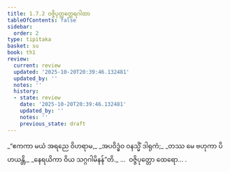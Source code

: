 ```yaml
---
title: 1.7.2 ဝဇ္ဇိပုတ္တတ္ထေရဂါထာ
tableOfContents: false
sidebar:
  order: 2
type: tipitaka
basket: su
book: th1
review:
  current: review
  updated: '2025-10-20T20:39:46.132481'
  updated_by: ''
  notes: ''
  history:
  - state: review
    date: '2025-10-20T20:39:46.132481'
    updated_by: ''
    notes: ''
    previous_state: draft
---
```



<DynamicBreadcrumb />


<ReviewStatus review={frontmatter.review} showDetails={true} />

<HypothesisAnnotation frontmatter={frontmatter} />

<Division number="62" book="th1" e="ch" v="19" p="233">

<Paragraph number="141" type="verses" book="th1">
_“ဧကကာ မယံ အရညေ ဝိဟရာမ,_  
_အပဝိဒ္ဓံဝ ဝနသ္မိံ ဒါရုကံ;_  
_တဿ မေ ဗဟုကာ ပိဟယန္တိ,_  
_နေရယိကာ ဝိယ သဂ္ဂဂါမိနန်”တိ._  


</Paragraph>
</Division>

<Paragraph number="142" type="center" book="th1">
…  ဝဇ္ဇိပုတ္တော ထေရော… .
</Paragraph>